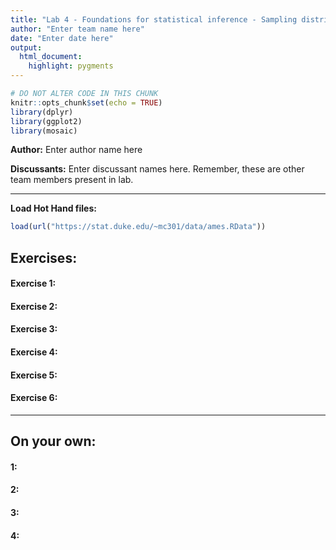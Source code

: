 ```yaml
---
title: "Lab 4 - Foundations for statistical inference - Sampling distributions"
author: "Enter team name here"
date: "Enter date here"
output: 
  html_document: 
    highlight: pygments
---
```


```r
# DO NOT ALTER CODE IN THIS CHUNK
knitr::opts_chunk$set(echo = TRUE)
library(dplyr)
library(ggplot2)
library(mosaic)
```

**Author:** Enter author name here

**Discussants:** Enter discussant names here. Remember, these are other team members present in lab.

* * *

**Load Hot Hand files:**
```r
load(url("https://stat.duke.edu/~mc301/data/ames.RData"))
```

## Exercises:

#### Exercise 1: 


#### Exercise 2: 


#### Exercise 3: 


#### Exercise 4: 


#### Exercise 5:


#### Exercise 6:


* * *

## On your own:

#### 1: 


#### 2: 


#### 3: 


#### 4: 

